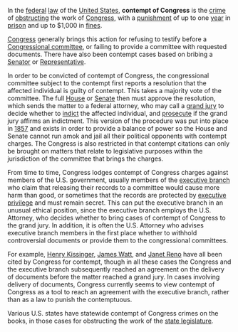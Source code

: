 In the [[federal]] [[law]] of the [[United States]], '''contempt of Congress''' is the [[crime]] of [[obstruction|obstructing]] the work of [[U.S. Congress|Congress]], with a [[punishment]] of up to one [[year]] in [[prison]] and up to $1,000 in [[fine]]s.

[[U.S. Congress|Congress]] generally brings this action for refusing to testify before a [[Congressional committee]], or failing to provide a committee with requested documents.  There have also been contempt cases based on bribing a [[U.S. Senator|Senator]] or [[U.S. Representative|Representative]].

In order to be convicted of contempt of Congress, the congressional committee subject to the contempt first reports a resolution that the affected individual is guilty of contempt.  This takes a majority vote of the committee.  The full [[U.S. House of Representatives|House]] or [[U.S. Senate|Senate]] then must approve the resolution, which sends the matter to a federal attorney, who may call a [[grand jury]] to decide whether to [[indict]] the affected individual, and [[prosecute]] if the grand jury affirms an indictment.  This version of the procedure was put into place in [[1857]] and exists in order to provide a balance of power so the House and Senate cannot run amok and jail all their political opponents with contempt charges.  The Congress is also restricted in that contempt citations can only be brought on matters that relate to legislative purposes within the jurisdiction of the committee that brings the charges.

From time to time, Congress lodges contempt of Congress charges against members of the U.S. government, usually members of the [[executive branch]] who claim that releasing their records to a committee would cause more harm than good, or sometimes that the records are protected by [[executive privilege]] and must remain secret.  This can put the executive branch in an unusual ethical position, since the executive branch employs the U.S. Attorney, who decides whether to bring cases of contempt of Congress to the grand jury.  In addition, it is often the U.S. Attorney who advises executive branch members in the first place whether to withhold controversial documents or provide them to the congressional committees.

For example, [[Henry Kissinger]], [[James G. Watt|James Watt]], and [[Janet Reno]] have all been cited by Congress for contempt, though in all these cases the Congress and the executive branch subsequently reached an agreement on the delivery of documents before the matter reached a grand jury.  In cases involving delivery of documents, Congress currently seems to view contempt of Congress as a tool to reach an agreement with the executive branch, rather than as a law to punish the contemptuous.

Various U.S. states have statewide contempt of Congress crimes on the books, in those cases for obstructing the work of the [[state legislature]].